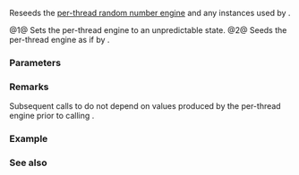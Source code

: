 {{cpp/experimental/title|reseed}}
{{cpp/experimental/lib_extensions_2/navbar}}

{{dcl begin}}
{{dcl header|experimental/random}}
{{dcl|since=libfund_ts_2|num=1|1=
void reseed();
}}
{{dcl|since=libfund_ts_2|num=2|1=
void reseed( std::default_random_engine::result_type value );
}}
{{dcl end}}

Reseeds the [[cpp/experimental/lib extensions 2#per-thread engine|per-thread random number engine]] and any {{lc|std::uniform_int_distribution}} instances used by {{ltt|cpp/experimental/randint|randint}}.

@1@ Sets the per-thread engine to an unpredictable state.
@2@ Seeds the per-thread engine {{tt|g}} as if by {{c|g.seed(value)}}. 

===Parameters===
{{par begin}}
{{par|value|value of the new seed}}
{{par end}}

===Remarks===
Subsequent calls to {{tt|randint}} do not depend on values produced by the per-thread engine prior to calling {{tt|reseed}}.

===Example===
{{example
|code=
#include &lt;experimental/random&gt;
#include &lt;iostream&gt;

int main()
{
    std::experimental::reseed();

    std::cout &lt;&lt; "Random 2-digit decimal numbers: ";

    for (auto i = 0; i != 3; ++i)
        std::cout &lt;&lt; std::experimental::randint(10, 99) &lt;&lt; ' ';
    std::cout &lt;&lt; '\n';
}
|p=true
|output=
Random 2-digit decimal numbers: 41 60 56 
}}

===See also===
{{dsc begin}}
{{dsc inc|cpp/experimental/dsc randint}}
{{dsc end}}

{{langlinks|zh}}